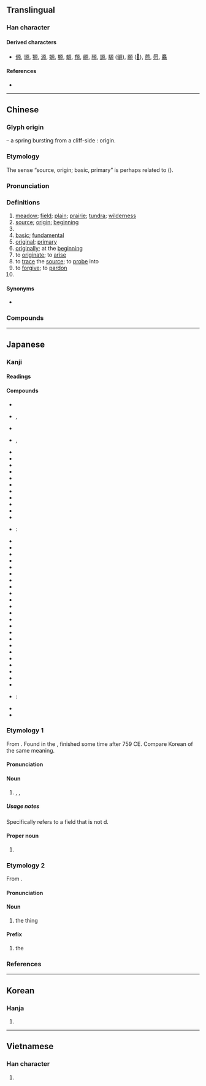{{also|厡}}
{{character info/new}}
==Translingual==

===Han character===
{{Han char|rn=27|rad=厂|as=08|sn=10|four=71296|canj=MHAF|ids=⿸厂⿱白小}}

====Derived characters====
* [[傆]], [[塬]], [[獂]], [[源]], [[嫄]], [[榞]], [[螈]], [[羱]], [[縓]], [[豲]], [[謜]], [[騵]] ([[𫘪]]), [[願]] ([[𫖸]]), [[蒝]], [[愿]], [[厵]]

====References====
* {{Han ref|kx=0162.030|dkj=02973|dj=0368.230|hdz=10074.090|uh=539F|ud=21407|bh=ADEC|bd=44524}}

----

==Chinese==
{{zh-forms|alt=厡,邍-“plain”}}

===Glyph origin===
{{Han etyl}}
{{liushu|i}} – a spring {{zh-l|*泉}} bursting from a cliff-side {{zh-l|*厂}}: origin.

===Etymology===
The sense “source, origin; basic, primary” is perhaps related to {{och-l|元|head; principal; first; great}} ({{zh-ref|Qiu, 1988}}).

===Pronunciation===
{{zh-pron
|m=yuán
|c=jyun4
|h=pfs=ngièn
|md=nguòng
|mn=goân
|w=3nyyoe
|mc=y
|oc=y
|cat=n,a,adv,v,pn
}}

===Definitions===
{{zh-hanzi}}

# [[meadow]]; [[field]]; [[plain]]; [[prairie]]; [[tundra]]; [[wilderness]]
# [[source]]; [[origin]]; [[beginning]]
# {{zh-original|源|fountainhead; source}}
# [[basic]]; [[fundamental]]
# [[original]]; [[primary]]
# [[originally]]; at the [[beginning]]
# to [[originate]]; to [[arise]]
# to [[trace]] the [[source]]; to [[probe]] into
# to [[forgive]]; to [[pardon]]
# {{surname|lang=zh}}

====Synonyms====
* {{sense|origin}} {{l|zh|元}}

===Compounds===
{{zh-der|原來|原始|中原|原理|原諒|原名|不可勝原|原子符號|原故|如火燎原|原有|原子彈|原子落塵|原舊|原子時代|原地踏步|原是|互惠原則|九九歸原|原子團|原始反終|一貫原理|凍原|名原|原舞者|原汁|原作|原宥|平原|原住民|原形質|中質原油|原案|原索動物|原始人|北極凍原|九原|依原|原味|原子序數|原人|原子論|九原可作|原審|大原則|原物|德干高原|原形畢露|中原逐鹿|原型|原價|原犯|原子序|原意|原水|原田|原道|原始林|傳染原|原起|帶原者|原始程式|原由|侵蝕平原|原本|情有可原|原木|原子核|恆河平原|原告|原板|原裝|冰原|復原|原點|原生植物|中原大學|原廟|原質|原心|原始社會|平原君|平原十日|原生林|彭巴草原|峻原|山西高原|原罪|原圖卡|原生礦物|原子熱|原樣|原來如此|原稿|平原督郵|小原流|原始見終|原擬|原說|原煤|原子量|原子鐘|原料|原生代|原則|伊朗高原|原色|原始要終|原動力|原貌|事物紀原|原子雲|大草原|原任|嘉南平原|原子能|堆積平原|原生質|原職|原文書|原子爐|原棉|原因論|太原|原配|原訴|原子戰爭|克原子|原音帶|三原色|周原|巴西高原|反本還原|原頭|原野|原處|原著|原聲帶|原籍|原畫|原生海岸|原生動物|原璧歸趙|原狀|原版|原油|原文|原憲貧|原形|原封不動|原封|原委|原始藝術|原始佛教|原始主義|原因|原原本本|原先|原班人馬|原子筆|中原音韻|原子|原主|原隰|原定|原件|學習高原|中原板蕩|河套平原|江漢平原|松遼平原|海岸平原|沖積平原|成都平原|根原|神經原|東北平原|皖北平原|波河平原|拔本塞原|燎原之火|物歸原主|暴骨原野|清原正本|病原|抗原|本原|深知原委|略跡原心|病原蟲|瘧原蟲|病原菌|當原|略跡原情|現出原身|燎原|溥原|數學原理|熱河高原|漠南草原|準平原|星火燎原|樂遊原|有本有原|衣原體|荒原|蠟原型|見原|起原|虎落平原|華北平原|返本還原|葉原|脊令在原|蘭陽平原|黃淮平原|黃土高原|鶺鴒在原|鴒原|還原|高原期|高原|高原之舟|膠原|雲貴高原|顯露原形|菌原體|糖原|非病原菌|露原形|陝北高原|苔原|苔原氣候|蒙古高原|關東平原|逐鹿中原|重質原油|郊原|還原焰|還原反應|過敏原|誠信原則|逢原|草原|還原劑|西原借款|藏北高原|莽原|草原氣候}}

----

==Japanese==

===Kanji===
{{ja-kanji|grade=2|rs=厂08}}

====Readings====
{{ja-readings
|goon=ごん
|kanon=げん<げん<ぐゑん
|kanyoon=がん<ぐわん
|kun=はら-
|nanori=た, ばる, ら, わた, わら
}}

====Compounds====
{{der-top|Compounds}}
* {{ja-r|原%料|げん%りょう}}
* {{ja-r|草%原|そう%げん}}, {{ja-r|草%原|くさ%はら}}
* {{ja-r|原%語|げん%ご}}
* {{ja-r|笹%原|ささ%わら}}, {{ja-r|笹%原|ささ%はら}}
* {{ja-r|砂%原|すな%はら}}
* {{ja-r|原%稿|げん%こう}}
* {{ja-r|原%理|げん%り}}
* {{ja-r|原%産|げん%さん}}
* {{ja-r|原%素|げん%そ}}
* {{ja-r|原%始|げん%し}}
* {{ja-r|原%油|げん%ゆ}}
* {{ja-r|原%因|げん%いん}}
* {{ja-r|原%子|げん%し}}
* {{ja-r|原%作|げん%さく}}
* {{ja-r|原%則|げん%そく}}
* {{ja-r|原%子 番%号|げん%し ばん%ごう}}: {{l|en|atomic number}}
* {{ja-r|原%潜|げん%せん}}
* {{ja-r|原%価 計%算|げん%か けい%さん}}
* {{ja-r|医%原%性 疾%患|い%げん%せい しっ%かん}}
* {{ja-r|広%原|こう%げん}}
* {{ja-r|雪%原|せつ%げん}}
* {{ja-r|原%動%機|げん%どう%き}}
* {{ja-r|原%名|げん%めい}}
* {{ja-r|医%原%病|い%げん%びょう}}
* {{ja-r|原%爆|げん%ばく}}
* {{ja-r|原%水%爆|げん%すい%ばく}}
* {{ja-r|高%原|こう%げん}}
* {{ja-r|高%天%原|たか%あま%はら}}
* {{ja-r|医%原|い%げん}}
* {{ja-r|海%原|うな%ばら}}
* {{ja-r|原%子 序%数|げん%し じょ%すう}}
* {{ja-r|原%子%序|げん%し%じょ}}
* {{ja-r|原%液|げん%えき}}
* {{ja-r|原%義|げん%ぎ}}
* {{ja-r|原%本|げん%ぽん}}
* {{ja-r|原%状|げん%じょう}}
* {{ja-r|原%文|げん%ぶん}}
* {{ja-r|原%子%核|げん%し%かく}}
* {{ja-r|原%発|げん%ぱつ}}
* {{ja-r|原%形%質|げん%けい%しつ}}: {{l|en|protoplasm}}
* {{ja-r|関ヶ原|^せきヶはら}}
* {{ja-r|与%那%原|よ%な%ばる}}
{{der-bottom}}

===Etymology 1===
{{ja-kanjitab|yomi=k|はら}}

From {{inh|ja|ojp|sort=はら|-}}. Found in the ''{{w|Man'yōshū}}'', finished some time after 759 CE. Compare Korean {{t+|ko|벌}} of the same meaning.

====Pronunciation====
{{ja-pron|yomi=k|はら|acc=1|acc_ref=DJR}}

====Noun====
{{ja-noun|はら}}

# {{l|en|meadow}}, {{l|en|plain}}, {{l|en|field}}

=====Usage notes=====
Specifically refers to a field that is not {{l|en|cultivate}}d.

====Proper noun====
{{ja-pos|はら|proper}}

# {{surname|lang=ja|sort=はら}}

===Etymology 2===
{{ja-kanjitab|yomi=o|げん}}

From {{der|ja|ltc|原|tr={{IPAchar|/ŋʉɐn/}}||source; origin; beginning}}.

====Pronunciation====
{{ja-pron|yomi=kanon|げん|acc=1|acc_ref=DJR}}

====Noun====
{{ja-noun|げん}}

# the {{l|en|original}} thing

====Prefix====
{{ja-pos|prefix|げん}}

# the {{l|en|original}}
#: {{ja-usex|'''原'''文、'''原'''材料|'''げん'''ぶん、'''げん'''-ざいりょう|'''original''' document, '''original''' / '''raw''' materials}}

===References===
<references/>

----

==Korean==

===Hanja===
{{ko-hanja|hangeul=[[원]]|rv=won|mr=wŏn}}

# {{defn|lang=ko|sort=厂08}}

----

==Vietnamese==

===Han character===
{{vi-hantu|[[nguyên]], [[nguyễn]]|rs=厂08}}

# {{defn|lang=vi|sort=厂08}}
